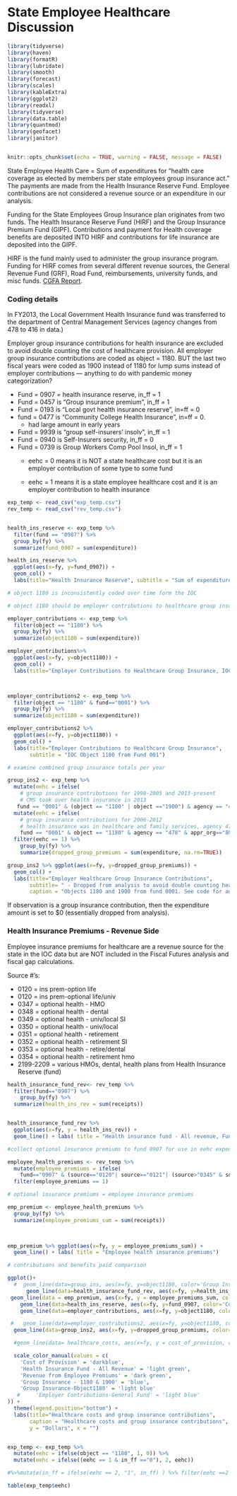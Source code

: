 # State Employee Healthcare Discussion

```r

library(tidyverse)
library(haven)
library(formatR)
library(lubridate)
library(smooth)
library(forecast)
library(scales)
library(kableExtra)
library(ggplot2)
library(readxl)
library(tidyverse)
library(data.table)
library(quantmod)
library(geofacet)
library(janitor)


knitr::opts_chunk$set(echo = TRUE, warning = FALSE, message = FALSE)

```

State Employee Health Care = Sum of expenditures for "health care coverage as elected by members per state employees group insurance act." The payments are made from the Health Insurance Reserve Fund. Employee contributions are not considered a revenue source or an expenditure in our analysis.

Funding for the State Employees Group Insurance plan originates from two funds. The Health Insurance Reserve Fund (HIRF) and the Group Insurance Premium Fund (GIPF). Contributions and payment for Health coverage benefits are deposited INTO HIRF and contributions for life insurance are deposited into the GIPF.

HIRF is the fund mainly used to administer the group insurance program. Funding for HIRF comes from several different revenue sources, the General Revenue Fund (GRF), Road Fund, reimbursements, university funds, and misc funds. [CGFA Report](https://cgfa.ilga.gov/Upload/fy2011stateemployees'groupinsurance.pdf).

### **Coding details**

In FY2013, the Local Government Health Insurance fund was transferred to the department of Central Management Services (agency changes from 478 to 416 in data.)

Employer group insurance contributions for health insurance are excluded to avoid double counting the cost of healthcare provision. All employer group insurance contributions are coded as object = 1180. BUT the last two fiscal years were coded as 1900 instead of 1180 for lump sums instead of employer contributions --- anything to do with pandemic money categorization?

-   Fund = 0907 = health insurance reserve, in_ff = 1
-   Fund = 0457 is "Group insurance premium", in_ff = 1
-   Fund = 0193 is "Local govt health insurance reserve", in=ff = 0
-   fund = 0477 is "Community College Health Insurance", in=ff = 0.
    -   had large amount in early years
-   Fund = 9939 is "group self-insurers' insolv", in_ff = 1
-   Fund = 0940 is Self-Insurers security, in_ff = 0
-   Fund = 0739 is Group Workers Comp Pool Insol, in_ff = 1
    -   eehc = 0 means it is NOT a state healthcare cost but it is an employer contribution of some type to some fund

    -   eehc = 1 means it is a state employee healthcare cost and it is an employer contribution to health insurance

```r
exp_temp <- read_csv("exp_temp.csv")
rev_temp <- read_csv("rev_temp.csv")


health_ins_reserve <- exp_temp %>% 
  filter(fund == "0907") %>%  
  group_by(fy) %>% 
  summarize(fund_0907 = sum(expenditure)) 

health_ins_reserve %>% 
  ggplot(aes(x=fy, y=fund_0907)) + 
  geom_col() + 
  labs(title="Health Insurance Reserve", subtitle = "Sum of expenditures from fund 907")

# object 1180 is inconsistently coded over time form the IOC 

# object 1180 should be employer contributions to healthcare group insurance

employer_contributions <- exp_temp %>% 
  filter(object == "1180") %>% 
  group_by(fy) %>% 
  summarize(object1180 = sum(expenditure)) 

employer_contributions%>% 
  ggplot(aes(x=fy, y=object1180)) + 
  geom_col() + 
  labs(title="Employer Contributions to Healthcare Group Insurance, IOC Object 1180")



employer_contributions2 <- exp_temp %>% 
  filter(object == "1180" & fund=="0001") %>% 
  group_by(fy) %>% 
  summarize(object1180 = sum(expenditure)) 

employer_contributions2 %>% 
  ggplot(aes(x=fy, y=object1180)) + 
  geom_col() + 
  labs(title="Employer Contributions to Healthcare Group Insurance", 
       subtitle = "IOC Object 1180 from Fund 001")

# examine combined group insurance totals per year

group_ins2 <- exp_temp %>% 
  mutate(eehc = ifelse(
    # group insurance contributions for 1998-2005 and 2013-present
    # CMS took over health insurance in 2013
   fund == "0001" & (object == "1180" | object =="1900") & agency == "416" & appr_org=="20", 1, 0) )%>% 
  mutate(eehc = ifelse(
    # group insurance contributions for 2006-2012
    # health insurance was in healthcare and family services, agency 478 for a few years
    fund == "0001" & object == "1180" & agency == "478" & appr_org=="80", 1, eehc) )%>%
  filter(eehc == 1) %>% 
    group_by(fy) %>% 
    summarize(dropped_group_premiums = sum(expenditure, na.rm=TRUE))

group_ins2 %>% ggplot(aes(x=fy, y=dropped_group_premiums)) + 
  geom_col() + 
  labs(title="Employer Healthcare Group Insurance Contributions", 
       subtitle= " - Dropped from analysis to avoid double counting healthcare expenditures", 
       caption = "Objects 1180 and 1900 from fund 0001. See code for additional coding details.")
```

If observation is a group insurance contribution, then the expenditure amount is set to \$0 (essentially dropped from analysis).

### Health Insurance Premiums - Revenue Side

Employee insurance premiums for healthcare are a revenue source for the state in the IOC data but are NOT included in the Fiscal Futures analysis and fiscal gap calculations.

Source \#'s:

-   0120 = ins prem-option life
-   0120 = ins prem-optional life/univ
-   0347 = optional health - HMO
-   0348 = optional health - dental
-   0349 = optional health - univ/local SI
-   0350 = optional health - univ/local
-   0351 = optional health - retirement
-   0352 = optional health - retirement SI
-   0353 = optional health - retire/dental
-   0354 = optional health - retirement hmo
-   2199-2209 = various HMOs, dental, health plans from Health Insurance Reserve (fund)

```r

health_insurance_fund_rev<- rev_temp %>% 
  filter(fund=="0907") %>% 
    group_by(fy) %>%
  summarize(health_ins_rev = sum(receipts)) 


health_insurance_fund_rev %>% 
  ggplot(aes(x=fy, y = health_ins_rev)) + 
  geom_line() + labs( title = "Health insurance fund - All revenue, Fund 0907")

#collect optional insurance premiums to fund 0907 for use in eehc expenditure  

employee_health_premiums <- rev_temp %>% 
  mutate(employee_premiums = ifelse(
    fund=="0907" & (source=="0120"| source=="0121"| (source>"0345" & source<"0357")|(source>"2199" & source<"2209")), 1, 0)) %>%
  filter(employee_premiums == 1)

# optional insurance premiums = employee insurance premiums

emp_premium <- employee_health_premiums %>%
  group_by(fy) %>%
  summarize(employee_premiums_sum = sum(receipts))

  

emp_premium %>% ggplot(aes(x=fy, y = employee_premiums_sum)) + 
  geom_line() + labs( title = "Employee health insurance premiums")

# contributions and benefits paid comparison

ggplot()+
  #  geom_line(data=group_ins, aes(x=fy, y=object1180, color='Group Insurance1')) +
      geom_line(data=health_insurance_fund_rev, aes(x=fy, y=health_ins_rev, color='Health Insurance Fund - All Revenue')) +
 geom_line(data = emp_premium, aes(x=fy, y = employee_premiums_sum, color = 'Revenue from Employee Premiums')) +
    geom_line(data=health_ins_reserve, aes(x=fy, y=fund_0907, color='Cost of Provision')) +
    geom_line(data=employer_contributions, aes(x=fy, y=object1180, color='Group Insurance-Object1180')) +

 #   geom_line(data=employer_contributions2, aes(x=fy, y=object1180, color='Employer Contributions-General Fund')) +
  geom_line(data=group_ins2, aes(x=fy, y=dropped_group_premiums, color='Group Insurance - 1180 & 1900')) +

  #geom_line(data= healthcare_costs, aes(x=fy, y = cost_of_provision, color = 'Healthcare Costs'))+ 

  scale_color_manual(values = c(
    'Cost of Provision' = 'darkblue',
    'Health Insurance Fund - All Revenue' = 'light green',
    'Revenue from Employee Premiums' = 'dark green',
    'Group Insurance - 1180 & 1900' = 'blue',
    'Group Insurance-Object1180' = 'light blue'
   #     'Employer Contributions-General Fund' = 'light blue'
)) +
  theme(legend.position="bottom") +
  labs(title="Healthcare costs and group insurance contributions", 
       caption = "Healthcare costs and group insurance contributions", 
       y = "Dollars", x = "")


exp_temp <- exp_temp %>% 
  mutate(eehc = ifelse(object == "1180", 1, 0)) %>%
  mutate(eehc = ifelse((eehc == 1 & in_ff =="0"), 2, eehc))

#%>%mutate(in_ff = ifelse(eehc == 2, "1", in_ff) ) %>% filter(eehc ==2 )

table(exp_temp$eehc)
```
